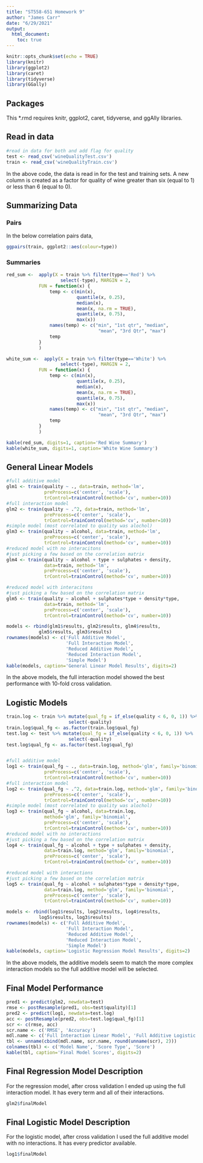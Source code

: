 ```yaml
---
title: "ST558-651 Homework 9"
author: "James Carr"
date: "6/29/2021"
output: 
  html_document:
    toc: true
---
```


```r
knitr::opts_chunk$set(echo = TRUE)
library(knitr)
library(ggplot2)
library(caret)
library(tidyverse)
library(GGally)
```

## Packages
This *.rmd requires knitr, ggplot2, caret, tidyverse, and ggAlly libraries.

## Read in data
```r
#read in data for both and add flag for quality
test <- read_csv('wineQualityTest.csv')
train <- read_csv('wineQualityTrain.csv')
```
In the above code, the data is read in for the test and training sets. A new column is created as a factor for quality of wine greater than six (equal to 1) or less than 6 (equal to 0).

## Summarizing Data
### Pairs
In the below correlation pairs data, 
```r
ggpairs(train, ggplot2::aes(colour=type))
```

### Summaries
```r
red_sum <-  apply(X = train %>% filter(type=='Red') %>% 
                    select(-type), MARGIN = 2,
  			FUN = function(x) { 
  				temp <- c(min(x),
  				          quantile(x, 0.25),
  				          median(x),
  				          mean(x, na.rm = TRUE),
  				          quantile(x, 0.75),
  				          max(x))
  				names(temp) <- c("min", "1st qtr", "median",
  				                  "mean", "3rd Qtr", "max")
  				temp
  			}
  			)

white_sum <-  apply(X = train %>% filter(type=='White') %>% 
                    select(-type), MARGIN = 2,
  			FUN = function(x) { 
  				temp <- c(min(x),
  				          quantile(x, 0.25),
  				          median(x),
  				          mean(x, na.rm = TRUE),
  				          quantile(x, 0.75),
  				          max(x))
  				names(temp) <- c("min", "1st qtr", "median",
  				                  "mean", "3rd Qtr", "max")
  				temp
  			}
  			)

kable(red_sum, digits=1, caption='Red Wine Summary')
kable(white_sum, digits=1, caption='White Wine Summary')
```


## General Linear Models
```r
#full additive model
glm1 <- train(quality ~ ., data=train, method='lm',
              preProcess=c('center', 'scale'),
              trControl=trainControl(method='cv', number=10))
#full interaction model
glm2 <- train(quality ~ .^2, data=train, method='lm',
              preProcess=c('center', 'scale'),
              trControl=trainControl(method='cv', number=10))
#simple model (most correlated to quality was alochol)
glm3 <- train(quality ~ alcohol, data=train, method='lm',
              preProcess=c('center', 'scale'),
              trControl=trainControl(method='cv', number=10))
#reduced model with no interacitons
#just picking a few based on the correlation matrix
glm4 <- train(quality ~ alcohol + type + sulphates + density, 
              data=train, method='lm',
              preProcess=c('center', 'scale'),
              trControl=trainControl(method='cv', number=10))

#reduced model with interacitons
#just picking a few based on the correlation matrix
glm5 <- train(quality ~ alcohol + sulphates*type + density*type, 
              data=train, method='lm',
              preProcess=c('center', 'scale'),
              trControl=trainControl(method='cv', number=10))

models <- rbind(glm1$results, glm2$results, glm4$results, 
            glm5$results, glm3$results)
rownames(models) <- c('Full Additive Model',
                      'Full Interaction Model',
                      'Reduced Additive Model',
                      'Reduced Interaction Model',
                      'Simple Model')
kable(models, caption='General Linear Model Results', digits=2)
```
In the above models, the full interaction model showed the best performance with 10-fold cross validation. 

## Logistic Models
```r
train.log <- train %>% mutate(qual_fg = if_else(quality < 6, 0, 1)) %>%
                       select(-quality)
train.log$qual_fg <- as.factor(train.log$qual_fg)
test.log <- test %>% mutate(qual_fg = if_else(quality < 6, 0, 1)) %>%
                       select(-quality)
test.log$qual_fg <- as.factor(test.log$qual_fg)


#full additive model
log1 <- train(qual_fg ~ ., data=train.log, method='glm', family='binomial',
              preProcess=c('center', 'scale'),
              trControl=trainControl(method='cv', number=10))
#full interaction model
log2 <- train(qual_fg ~ .^2, data=train.log, method='glm', family='binomial',
              preProcess=c('center', 'scale'),
              trControl=trainControl(method='cv', number=10))
#simple model (most correlated to quality was alochol)
log3 <- train(qual_fg ~ alcohol, data=train.log, 
              method='glm', family='binomial',
              preProcess=c('center', 'scale'),
              trControl=trainControl(method='cv', number=10))
#reduced model with no interactions
#just picking a few based on the correlation matrix
log4 <- train(qual_fg ~ alcohol + type + sulphates + density, 
              data=train.log, method='glm', family='binomial',
              preProcess=c('center', 'scale'),
              trControl=trainControl(method='cv', number=10))

#reduced model with interactions
#just picking a few based on the correlation matrix
log5 <- train(qual_fg ~ alcohol + sulphates*type + density*type, 
              data=train.log, method='glm', family='binomial',
              preProcess=c('center', 'scale'),
              trControl=trainControl(method='cv', number=10))

models <- rbind(log1$results, log2$results, log4$results, 
            log5$results, log3$results)
rownames(models) <- c('Full Additive Model',
                      'Full Interaction Model',
                      'Reduced Additive Model',
                      'Reduced Interaction Model',
                      'Simple Model')
kable(models, caption='Logistic Regression Model Results', digits=2)
```
In the above models, the additive models seem to match the more complex interaction models so the full additive model will be selected.

## Final Model Performance
```r
pred1 <- predict(glm2, newdata=test)
rmse <- postResample(pred1, obs=test$quality)[1]
pred2 <- predict(log1, newdata=test.log)
acc <- postResample(pred2, obs=test.log$qual_fg)[1]
scr <- c(rmse, acc)
scr.name <- c('RMSE', 'Accuracy')
mdl.name <- c('Full Interaction Linear Model', 'Full Additive Logistic Model')
tbl <- unname(cbind(mdl.name, scr.name, round(unname(scr), 2)))
colnames(tbl) <- c('Model Name', 'Score Type', 'Score')
kable(tbl, caption='Final Model Scores', digits=2)
```

## Final Regression Model Description
For the regression model, after cross validation I ended up using the full interaction model. It has every term and all of their interactions.
```r
glm2$finalModel
```



## Final Logistic Model Description
For the logistic model, after cross validation I used the full additive model with no interactions. It has every predictor available. 
```r
log1$finalModel
```

